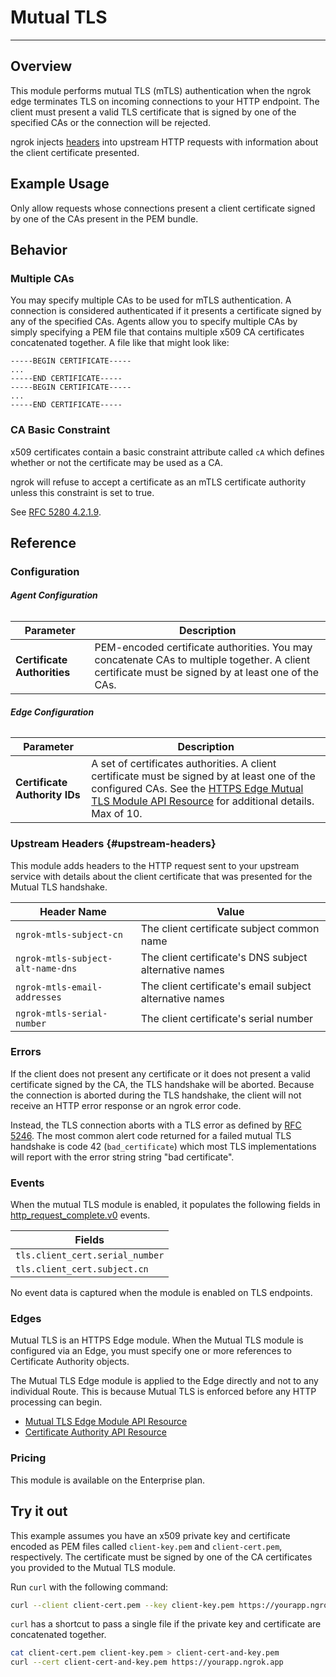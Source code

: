 
# Mutual TLS

---

## Overview

This module performs mutual TLS (mTLS) authentication when the ngrok edge terminates
TLS on incoming connections to your HTTP endpoint. The client must present a
valid TLS certificate that is signed by one of the specified CAs or the
connection will be rejected.

ngrok injects [headers](#upstream-headers) into upstream HTTP requests with
information about the client certificate presented.

## Example Usage

Only allow requests whose connections present a client certificate signed by
one of the CAs present in the PEM bundle.

<Tabs groupId="connectivity" queryString="cty">
	<TabItem value="agent-cli" label="Agent CLI" default>
		<AgentCliExample />
	</TabItem>
	<TabItem value="agent-config" label="Agent Config File">
		<AgentConfigExample />
	</TabItem>
	<TabItem value="ssh" label="SSH">
		<SshExample />
	</TabItem>
	<TabItem value="go-sdk" label="Go SDK">
		<GoSdkExample />
	</TabItem>
	<TabItem value="rust-sdk" label="Rust SDK">
		<RustSdkExample />
	</TabItem>
	<TabItem value="k8s" label="Kubernetes Controller">
		<KubernetesExample />
	</TabItem>
</Tabs>

## Behavior

### Multiple CAs

You may specify multiple CAs to be used for mTLS authentication. A connection
is considered authenticated if it presents a certificate signed by any of the
specified CAs. Agents allow you to specify multiple CAs by simply specifying a
PEM file that contains multiple x509 CA certificates concatenated together. A
file like that might look like:

```pem
-----BEGIN CERTIFICATE-----
...
-----END CERTIFICATE-----
-----BEGIN CERTIFICATE-----
...
-----END CERTIFICATE-----
```

### CA Basic Constraint

x509 certificates contain a basic constraint attribute called `cA` which
defines whether or not the certificate may be used as a CA.

ngrok will refuse to accept a certificate as an mTLS certificate authority
unless this constraint is set to true.

See [RFC 5280 4.2.1.9](https://datatracker.ietf.org/doc/html/rfc5280#section-4.2.1.9).

## Reference

### Configuration

###### **Agent Configuration**

| Parameter                   | Description                                                                                                                                        |
| --------------------------- | -------------------------------------------------------------------------------------------------------------------------------------------------- |
| **Certificate Authorities** | PEM-encoded certificate authorities. You may concatenate CAs to multiple together. A client certificate must be signed by at least one of the CAs. |

###### **Edge Configuration**

| Parameter                     | Description                                                                                                                                                                                                                                        |
| ----------------------------- | -------------------------------------------------------------------------------------------------------------------------------------------------------------------------------------------------------------------------------------------------- |
| **Certificate Authority IDs** | A set of certificates authorities. A client certificate must be signed by at least one of the configured CAs. See the [HTTPS Edge Mutual TLS Module API Resource](/api/resources/https-edge-mutual-tls-module/) for additional details. Max of 10. |

### Upstream Headers {#upstream-headers}

This module adds headers to the HTTP request sent to your upstream service with
details about the client certificate that was presented for the Mutual TLS
handshake.

| Header Name                       | Value                                                    |
| --------------------------------- | -------------------------------------------------------- |
| `ngrok-mtls-subject-cn`           | The client certificate subject common name               |
| `ngrok-mtls-subject-alt-name-dns` | The client certificate's DNS subject alternative names   |
| `ngrok-mtls-email-addresses`      | The client certificate's email subject alternative names |
| `ngrok-mtls-serial-number`        | The client certificate's serial number                   |

### Errors

If the client does not present any certificate or it does not present a valid
certificate signed by the CA, the TLS handshake will be aborted. Because the
connection is aborted during the TLS handshake, the client will not receive an
HTTP error response or an ngrok error code.

Instead, the TLS connection aborts with a TLS error as defined by [RFC
5246](https://datatracker.ietf.org/doc/html/rfc5246#section-7.2). The most
common alert code returned for a failed mutual TLS handshake is code 42
(`bad_certificate`) which most TLS implementations will report with the error
string string "bad certificate".

### Events

When the mutual TLS module is enabled, it populates the following fields in
[http_request_complete.v0](/obs/reference/#http-request-complete) events.

| Fields                          |
| ------------------------------- |
| `tls.client_cert.serial_number` |
| `tls.client_cert.subject.cn`    |

No event data is captured when the module is enabled on TLS endpoints.

### Edges

Mutual TLS is an HTTPS Edge module. When the Mutual TLS module is configured
via an Edge, you must specify one or more references to Certificate Authority
objects.

The Mutual TLS Edge module is applied to the Edge directly and not to any
individual Route. This is because Mutual TLS is enforced before any HTTP
processing can begin.

- [Mutual TLS Edge Module API Resource](/api/resources/https-edge-mutual-tls-module/)
- [Certificate Authority API Resource](/api/resources/certificate-authorities/)

### Pricing

This module is available on the Enterprise plan.

## Try it out

This example assumes you have an x509 private key and certificate encoded as
PEM files called `client-key.pem` and `client-cert.pem`, respectively. The
certificate must be signed by one of the CA certificates you provided to the
Mutual TLS module.

Run `curl` with the following command:

```bash
curl --client client-cert.pem --key client-key.pem https://yourapp.ngrok.app
```

`curl` has a shortcut to pass a single file if the private key and certificate
are concatenated together.

```bash
cat client-cert.pem client-key.pem > client-cert-and-key.pem
curl --cert client-cert-and-key.pem https://yourapp.ngrok.app
```
